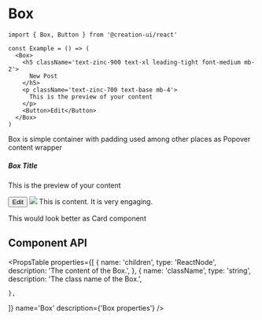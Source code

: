 
# Box

```tsx copy
import { Box, Button } from '@creation-ui/react'

const Example = () => (
  <Box>
    <h5 className='text-zinc-900 text-xl leading-tight font-medium mb-2'>
      New Post
    </h5>
    <p className='text-zinc-700 text-base mb-4'>
      This is the preview of your content
    </p>
    <Button>Edit</Button>
  </Box>
)
```

Box is simple container with padding used among other places as Popover content wrapper

<Container>
  <Box>
    <h5 className='text-xl leading-tight font-medium mb-2'>Box Title</h5>
    <p className='text-base mb-4'>This is the preview of your content</p>
    <Button>Edit</Button>
  </Box>
</Container>

<Container>
  <Box className='w-1/2 text-center'>
    <img
      className='h-auto w-fit object-cover rounded-md'
      src={
        'https://images.unsplash.com/photo-1672009086469-84b66e14b9b0?ixlib=rb-4.0.3&ixid=MnwxMjA3fDB8MHxwaG90by1wYWdlfHx8fGVufDB8fHx8&auto=format&fit=crop&w=4170&q=80'
      }
    />
    This is content. It is very engaging.
  </Box>
</Container>

This would look better as Card component

## Component API

<PropsTable
  properties={[
    {
      name: 'children',
      type: 'ReactNode',
      description: 'The content of the Box.',
    },
    {
      name: 'className',
      type: 'string',
      description: 'The class name of the Box.',

    },

]}
name='Box'
description={'Box properties'}
/>
